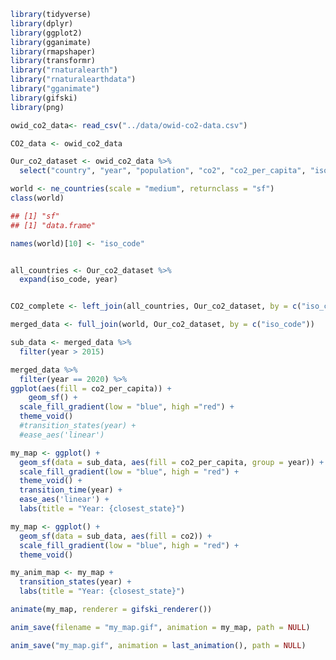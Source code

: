 ```r
library(tidyverse)
library(dplyr)
library(ggplot2)
library(gganimate)
library(rmapshaper)
library(transformr)
library("rnaturalearth")
library("rnaturalearthdata")
library("gganimate")
library(gifski)
library(png) 
```

```r
owid_co2_data<- read_csv("../data/owid-co2-data.csv")
```

```r
CO2_data <- owid_co2_data
```


```r
Our_co2_dataset <- owid_co2_data %>% 
  select("country", "year", "population", "co2", "co2_per_capita", "iso_code")
```

```r
world <- ne_countries(scale = "medium", returnclass = "sf")
class(world)

## [1] "sf"  
## [1] "data.frame"
```

```r
names(world)[10] <- "iso_code"


all_countries <- Our_co2_dataset %>%
  expand(iso_code, year)


CO2_complete <- left_join(all_countries, Our_co2_dataset, by = c("iso_code", "year"))
```


```r
merged_data <- full_join(world, Our_co2_dataset, by = c("iso_code"))
```

```r
sub_data <- merged_data %>% 
  filter(year > 2015)
```



```r
merged_data %>% 
  filter(year == 2020) %>% 
ggplot(aes(fill = co2_per_capita)) +
    geom_sf() +
  scale_fill_gradient(low = "blue", high ="red") +
  theme_void() 
  #transition_states(year) +
  #ease_aes('linear')
```
```r
my_map <- ggplot() +
  geom_sf(data = sub_data, aes(fill = co2_per_capita, group = year)) +
  scale_fill_gradient(low = "blue", high = "red") +
  theme_void() +
  transition_time(year) +
  ease_aes('linear') +
  labs(title = "Year: {closest_state}")
```

```r
my_map <- ggplot() +
  geom_sf(data = sub_data, aes(fill = co2)) +
  scale_fill_gradient(low = "blue", high = "red") +
  theme_void()
```

```r
my_anim_map <- my_map +
  transition_states(year) +
  labs(title = "Year: {closest_state}")
```

```r
animate(my_map, renderer = gifski_renderer())

anim_save(filename = "my_map.gif", animation = my_map, path = NULL)
```

```r
anim_save("my_map.gif", animation = last_animation(), path = NULL)
```